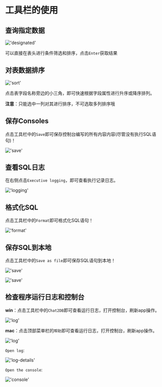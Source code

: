 # 工具栏的使用

## 查询指定数据
!['designated'](/image/connection-manage/designated.png)

可以直接在表头进行条件筛选和排序，点击`Enter`获取结果


## 对表数据排序

!['sort'](/image/connection-manage/sort_data.png)

点击表字段名称旁边的小三角，即可快速根据字段属性进行升序或降序排列。


**注意**：只能选中一列对其进行排序，不可选取多列排序哦

## 保存Consoles

点击工具栏中的`Save`即可保存控制台编写的所有内容内容(尽管没有执行SQL语句)！

!['save'](/image/connection-manage/save.png)


## 查看SQL日志

在右侧点击`Executive logging`，即可查看执行记录日志。

!['logging'](/image/connection-manage/logging.png)

## 格式化SQL

点击工具栏中的`Format`即可格式化SQL语句！

!['format'](/image/connection-manage/format.png)

## 保存SQL到本地

点击工具栏中的`Save as file`即可保存SQL语句到本地！

!['save'](/image/connection-manage/saveAsFile.png)

!['save'](/image/connection-manage/saveAsFile2.png)


## 检查程序运行日志和控制台

**win**：点击工具栏中的`Chat2DB`即可查看运行日志，打开控制台，刷新app操作。

!['log'](/image/connection-manage/log.png)

**mac**：点击顶部菜单栏的`帮助`即可查看运行日志，打开控制台，刷新app操作。

!['log'](/image/connection-manage/mac.png)

`Open log`:

!['log-details'](/image/connection-manage/log-details.png)

`Open the console`:

!['console'](/image/connection-manage/console.png)
